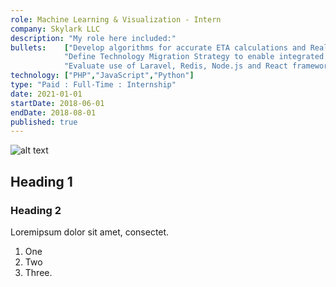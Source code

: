 ```yaml
---
role: Machine Learning & Visualization - Intern 
company: Skylark LLC
description: "My role here included:" 
bullets:    ["Develop algorithms for accurate ETA calculations and Real-Time tracking of B2B fleet vehicles.",
            "Define Technology Migration Strategy to enable integrated business operating systems",
            "Evaluate use of Laravel, Redis, Node.js and React frameworks for web applications",]
technology: ["PHP","JavaScript","Python"]            
type: "Paid : Full-Time : Internship"
date: 2021-01-01
startDate: 2018-06-01
endDate: 2018-08-01
published: true 
---
```

![alt text](img.jpg "Title")
## Heading 1
### Heading 2

Loremipsum dolor sit amet, consectet.

1. One
2. Two
3. Three.
 
